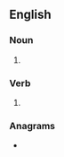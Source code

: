==English==

===Noun===
{{head|en|noun form}}

# {{plural of|en|mortise}}

===Verb===
{{head|en|verb form}}

# {{en-third-person singular of|mortise}}

===Anagrams===
* {{anagrams|en|a=eimorsst|erotisms|trisomes}}